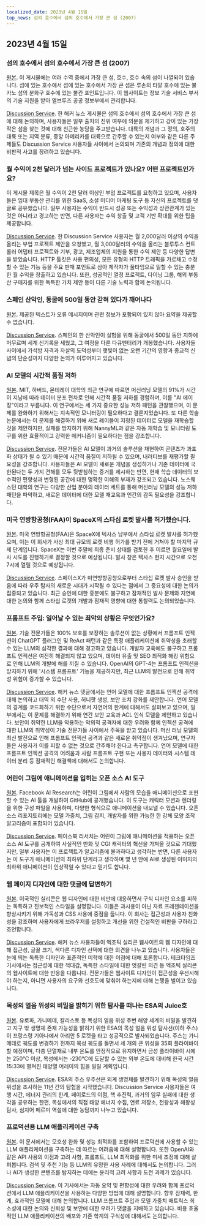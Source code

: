 ```yaml
---
localized_date: 2023년 4월 15일
top_news: 섬의 호수에서 섬의 호수에서 가장 큰 섬 (2007)
---
```




<CallToAction />

<Steps>

## 2023년 4월 15일

### 섬의 호수에서 섬의 호수에서 가장 큰 섬 (2007)

[원본](https://www.elbruz.org/special-projects/islands-and-lakes/).
이 게시물에는 여러 수역 중에서 가장 큰 섬, 호수, 호수 속의 섬이 나열되어 있습니다. 섬에 있는 호수에서 섬에 있는 호수에서 가장 큰 섬은 루손의 타알 호수에 있는 불카노 섬의 분화구 호수에 있는 불칸 포인트입니다. 이 웹사이트는 정보 기술 서비스 부서의 기술 지원을 받아 엘브루즈 공공 정보부에서 관리합니다.

[Discussion Service](http://news.ycombinator.com/item?id=35567026).
한 해커 뉴스 게시물은 섬의 호수에서 섬의 호수에서 가장 큰 섬에 대해 논의하며, 사용자들은 일부 출처의 진위 여부에 의문을 제기하고 강이 있는 가장 작은 섬을 찾는 것에 대해 친근한 농담을 주고받습니다. 대륙의 개념과 그 정의, 호주의 대륙 또는 지역 분류, 중앙 아메리카를 대륙으로 간주할 수 있는지 여부와 같은 다른 주제들도 Discussion Service 사용자들 사이에서 논의되며 기존의 개념과 정의에 대한 비판적 사고를 장려하고 있습니다.

### 월 수익이 2천 달러가 넘는 사이드 프로젝트가 있나요? 어떤 프로젝트인가요?

이 게시물 제목은 월 수익이 2천 달러 이상인 부업 프로젝트를 요청하고 있으며, 사용자들은 임대 부동산 관리를 위한 SaaS, 소셜 미디어 마케팅 도구 등 자신의 프로젝트를 댓글로 공유했습니다. 일부 사용자는 수익이 반드시 성공 또는 수익성과 상관관계가 있는 것은 아니라고 경고하는 반면, 다른 사용자는 수익 창출 및 고객 기반 확대를 위한 팁을 제공합니다.

[Discussion Service](http://news.ycombinator.com/item?id=35567822).
한 Discussion Service 사용자는 월 2,000달러 이상의 수익을 올리는 부업 프로젝트 제안을 요청했고, 월 3,000달러의 수익을 올리는 블루투스 컨트롤러 어댑터 프로젝트와 기부, 광고, 제조업체의 지원을 통한 수익 제안 등 다양한 답변을 받았습니다. HTTP 툴킷은 사용 편의성, 모든 유형의 HTTP 트래픽을 가로채고 수정할 수 있는 기능 등을 주요 판매 포인트로 삼아 제작자가 풀타임으로 일할 수 있는 충분한 월 수익을 창출하고 있습니다. 또한, 성공적인 열정 프로젝트, 다이닝 그룹, 해외 부동산 구매자를 위한 독특한 가치 제안 등이 다른 기술 노력과 함께 논의됩니다.

### 스페인 산악인, 동굴에 500일 동안 갇혀 있다가 깨어나다

[원본](https://www.cbc.ca/news/world/spain-cave-500-days-beatriz-flamini-1.6810428).
제공된 텍스트가 오류 메시지이며 관련 정보가 포함되어 있지 않아 요약을 제공할 수 없습니다.

[Discussion Service](http://news.ycombinator.com/item?id=35571481).
스페인의 한 산악인이 실험을 위해 동굴에서 500일 동안 지하에 머무르며 세계 신기록을 세웠고, 그 여정을 다룬 다큐멘터리가 개봉했습니다. 사용자들 사이에서 가석방 자격과 자살의 도덕성부터 햇빛이 없는 오랜 기간의 영향과 종교적 신념의 단순성까지 다양한 논의가 이루어지고 있습니다.

### AI 모델의 시간적 품질 저하

[원본](https://www.nannyml.com/blog/91-of-ml-perfomance-degrade-in-time).
MIT, 하버드, 몬테레이 대학의 최근 연구에 따르면 머신러닝 모델의 91%가 시간이 지남에 따라 데이터 분포 편차로 인해 시간적 품질 저하를 경험하며, 이를 "AI 에이징"이라고 부릅니다. 이 연구에서는 세 가지 중요한 성능 저하 패턴을 관찰했으며, 이 문제를 완화하기 위해서는 지속적인 모니터링이 필요하다고 결론지었습니다. 또 다른 학술 논문에서는 이 문제를 해결하기 위해 새로 레이블이 지정된 데이터로 모델을 재학습할 것을 제안하지만, 실패를 방지하기 위해 NannyML과 같은 자동 재학습 및 모니터링 도구를 위한 효율적이고 강력한 메커니즘이 필요하다는 점을 강조합니다.

[Discussion Service](http://news.ycombinator.com/item?id=35566145).
전문가들은 AI 모델이 과거의 솔루션을 재현하여 콘텐츠가 과포화 상태가 될 수 있기 때문에 시간적 품질이 저하될 수 있으며, 내러티브를 재평가할 필요성을 강조합니다. 사용자들은 AI 모델이 새로운 개념을 생성하거나 기존 데이터에 국한된다는 두 가지 견해를 모두 뒷받침하는 증거를 제시하는 반면, 현재 학습 데이터의 보수적인 편향성과 변형된 공간에 대한 명확한 이해의 부재가 강조되고 있습니다. 노스웨스턴 대학의 연구는 다양한 산업 분야의 데이터 세트를 통해 머신러닝 모델의 성능 저하 패턴을 파악하고, 새로운 데이터에 대한 모델 재교육과 인간의 감독 필요성을 강조합니다.

### 미국 연방항공청(FAA)이 SpaceX의 스타십 로켓 발사를 허가했습니다.

[원본](https://arstechnica.com/science/2023/04/green-light-go-spacex-receives-a-launch-license-from-the-faa-for-starship/).
미국 연방항공청(FAA)은 SpaceX에 텍사스 남부에서 스타십 로켓 발사를 허가했으며, 이는 이 회사가 사상 최대 규모의 로켓 비행 허가를 받기 전에 거쳐야 할 마지막 규제 단계입니다. SpaceX는 이번 주말에 최종 준비 상태를 검토한 후 이르면 월요일에 발사 시도를 진행하기로 결정할 것으로 예상됩니다. 발사 창은 텍사스 현지 시간으로 오전 7시에 열릴 것으로 예상됩니다.

[Discussion Service](http://news.ycombinator.com/item?id=35575298).
스페이스X가 미연방항공청으로부터 스타십 로켓 발사 승인을 받음에 따라 우주 탐사의 새로운 시대가 시작될 수 있다는 점에서 그 중요성에 대한 논의가 집중되고 있습니다. 최근 승인에 대한 흥분에도 불구하고 잠재적인 발사 문제와 지연에 대한 논의와 함께 스타십 로켓의 개발과 잠재적 영향에 대한 통찰력도 논의되었습니다.

### 프롬프트 주입: 일어날 수 있는 최악의 상황은 무엇인가요?

[원본](https://simonwillison.net/2023/Apr/14/worst-that-can-happen/).
기술 전문가들은 100% 보호를 보장하는 솔루션이 없는 상황에서 프롬프트 인젝션이 ChatGPT 플러그인 및 ReAct 패턴과 같은 특정 애플리케이션에 취약성을 초래할 수 있는 LLM의 심각한 결과에 대해 경고하고 있습니다. 개발자 교육에도 불구하고 프롬프트 인젝션은 여전히 해결되지 않고 있으며, 데이터 유출 및 SEO 최적화 해킹 위험으로 인해 LLM의 개발에 해를 끼칠 수 있습니다. OpenAI의 GPT-4는 프롬프트 인젝션을 방지하기 위해 '시스템 프롬프트' 기능을 제공하지만, 최근 LLM의 발전으로 인해 취약성 위험이 증가할 수 있습니다.

[Discussion Service](http://news.ycombinator.com/item?id=35572290).
해커 뉴스 댓글에서는 언어 모델에 대한 프롬프트 인젝션 공격에 대해 논의하고 대역 외 수단 사용, 허니팟 생성, 보안 조치 강화를 제안합니다. 언어 모델의 경계를 코드화하기 위한 수단으로서 자연어의 한계에 대해서도 살펴보고 있으며, 일부에서는 이 문제를 해결하기 위해 연간 보안 교육과 ACL 인식 모델을 제안하고 있습니다. 보안이 취약한 LLM을 악용하는 악의적 공격자에 대한 우려와 함께 인젝션 공격에 대한 LLM의 취약성이 기술 전문가들 사이에서 주목을 받고 있습니다. 머신 러닝 모델의 최신 발전으로 인해 프롬프트 인젝션 공격과 같은 새로운 취약점이 생겨났으며, 연구자들은 사용자가 이를 피할 수 없는 것으로 간주해야 한다고 촉구합니다. 언어 모델에 대한 프롬프트 인젝션 공격의 어려움과 사람 프롬프트 구현 또는 사용자 데이터와 시스템 데이터 분리 등 잠재적인 해결책에 대해서도 논의합니다.

### 어린이 그림에 애니메이션을 입히는 오픈 소스 AI 도구

[원본](https://github.com/facebookresearch/AnimatedDrawings).
Facebook AI Research는 어린이 그림에서 사람의 모습을 애니메이션으로 표현할 수 있는 AI 툴을 개발하여 GitHub에 공개했습니다. 이 도구는 캐릭터 모션과 렌더링을 위한 구성 파일을 사용하며, 다양한 형식으로 애니메이션을 내보낼 수 있습니다. 오픈 소스 리포지토리에는 모델 가중치, 그림 감지, 개발자를 위한 가능한 한 강체 모양 조작 알고리즘이 포함되어 있습니다.

[Discussion Service](http://news.ycombinator.com/item?id=35565681).
페이스북 리서치는 어린이 그림에 애니메이션을 적용하는 오픈소스 AI 도구를 공개하여 사실적인 만화 및 CGI 캐릭터의 혁신을 가져올 것으로 기대했지만, 일부 사용자는 이 프로젝트가 알고리즘에 불과하다고 생각하는 반면, 다른 사용자는 이 도구가 애니메이션의 최하위 단계라고 생각하며 몇 년 안에 AI로 생성된 이미지의 최하위 애니메이션이 인상적일 수 있다고 믿기도 합니다.

### 웹 페이지 디자인에 대한 댓글에 답변하기

[원본](https://research.exoticsilicon.com/articles/replying_to_comments).
이국적인 실리콘은 웹 디자인에 대한 비판에 대응하면서 구식 디자인 요소를 피하는 독특하고 진보적인 스타일을 설명합니다. 이들은 과시용이 아닌 자료 프레젠테이션을 향상시키기 위해 가독성과 CSS 사용에 중점을 둡니다. 이 회사는 접근성과 사용자 친화성을 강조하며 사용자에게 브라우저를 설정하고 개선을 위한 건설적인 비판을 구하라고 조언합니다.

[Discussion Service](http://news.ycombinator.com/item?id=35567285).
해커 뉴스 사용자들이 엑조틱 실리콘 웹사이트의 웹 디자인에 대해 접근성, 글꼴 크기, 색다른 디자인 선택에 대한 의견을 나누고 있습니다. 사용자들은 눈에 띄는 독특한 디자인과 표준적인 미학에 대한 이점에 대해 토론합니다. 테크타임즈 기사에서는 접근성에 대한 적대감, 독특한 스타일에 대한 엇갈린 의견 등 엑조틱 실리콘의 웹사이트에 대한 반응을 다룹니다. 전문가들은 웹사이트 디자인이 접근성을 우선시해야 하는지, 아니면 사용자의 요구와 선호도에 맞춰야 하는지에 대해 논쟁을 벌이고 있습니다.

### 목성의 얼음 위성의 비밀을 밝히기 위한 탐사를 떠나는 ESA의 Juice호

[원본](https://www.esa.int/Science_Exploration/Space_Science/Juice/ESA_s_Juice_lifts_off_on_quest_to_discover_secrets_of_Jupiter_s_icy_moons).
유로파, 가니메데, 칼리스토 등 목성의 얼음 위성 주변 해양 세계의 비밀을 발견하고 지구 밖 생명체 존재 가능성을 밝히기 위한 ESA의 목성 얼음 위성 탐사선(이하 주스)이 프랑스령 기아나에서 아리안 5 로켓을 타고 성공적으로 발사되었습니다. 주스는 가니메데로 궤도를 변경하기 전까지 목성 궤도를 돌면서 세 개의 큰 위성을 35회 플라이바이할 예정이며, 다층 단열재로 내부 온도를 안정적으로 유지하면서 금성 플라이바이 시에는 250℃ 이상, 목성에서는 -230℃에 도달할 수 있는 외부 온도에 대비해 한국 시간 15:33에 펼쳐진 태양열 어레이의 힘을 빌릴 계획입니다.

[Discussion Service](http://news.ycombinator.com/item?id=35574177).
ESA의 주스 우주선은 외계 생명체를 발견하기 위해 목성의 얼음 위성을 조사하는 11년 간의 탐험을 시작했습니다. Discussion Service 사용자들은 여행 시간, 에너지 관리의 한계, 페이로드의 이점, 핵 추진력, 과거의 임무 실패에 대한 생각을 공유하는 한편, 목성에서의 직접 태양 에너지 수집, 연료 저장소, 천왕성과 해왕성 탐사, 심지어 페르미 역설에 대한 농담까지 나누고 있습니다.

### 프로덕션용 LLM 애플리케이션 구축

[원본](https://huyenchip.com/2023/04/11/llm-engineering.html).
이 문서에서는 모호성 완화 및 성능 최적화를 포함하여 프로덕션에 사용할 수 있는 LLM 애플리케이션을 구축하는 데 따르는 어려움에 대해 설명합니다. 또한 OpenAI와 같은 API 사용의 이점과 고려 사항, 프롬프트, LLM 최적화를 위한 미세 조정에 대해 살펴봅니다. 검색 및 추천 기능 등 LLM의 유망한 사용 사례에 대해서도 논의합니다. 그러나 AI가 생성한 콘텐츠를 탐지하는 데에는 윤리적 고려 사항과 도전 과제가 있습니다.

[Discussion Service](http://news.ycombinator.com/item?id=35565212).
이 기사에서는 자동 요약 및 편향성에 대한 우려와 함께 프로덕션에서 LLM 애플리케이션을 사용하는 다양한 방법에 대해 설명합니다. 향후 잠재력, 한계, 효과적인 모델에 대해 논의합니다. LLM 프롬프트 주입과 모델 가중치 매트릭스 희소성에 대한 논의와 신뢰성 및 보안에 대한 우려가 댓글을 지배하고 있습니다. 비용 효율적인 LLM 애플리케이션의 배포와 기존 학계의 구식성에 대해서도 논의합니다.

</Steps>

